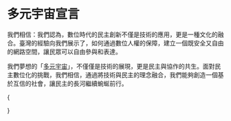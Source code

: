 
# 多元宇宙宣言

我們相信：我們認為，數位時代的民主創新不僅是技術的應用，更是一種文化的融合。臺灣的經驗向我們展示了，如何通過數位人權的保障，建立一個既安全又自由的網路空間，讓民眾可以自由參與和表達。

我們夢想的「[多元宇宙](https://www.plurality.net/)」，不僅僅是技術的展現，更是民主與協作的共生。面對民主數位化的挑戰，我們相信，通過將技術與民主的理念融合，我們能夠創造一個基於互信的社會，讓民主的長河繼續蜿蜒前行。

{<Cards className="mt-8 grid-cols-1 sm:grid-cols-2 md:grid-cols-1 lg:grid-cols-2 xl:grid-cols-3 gap-5 gap-y-8">

<YoutubeCard
  title="民主必將走向滅亡？台灣民主燈塔的再造工程如何展開 ft. 《激進市場》作者 Glen Weyl"
  videoId="updFgcGXKK4"
  description="EP224｜我們的民主該如何與新科技一起演進？FT. 《激進市場》作者 E. Glen Weyl 格倫·韋爾"
/>

<YoutubeCard
  title="V神來了！史上第一場全中文 podcast 訪談：從以太坊角度觀看民主價值！FT. 以太坊共同創辦人 Vitalik Buterin"
  videoId="7uSgOOgyV4g"
  description="V神參與了歷史上首次全中文播客訪談，這次深入的討論了以太坊在民主價值觀方面的角度，尤其關注區塊鏈生態系對社交媒體和政治過程的影響，並探討了他早年的計算機科學成就和對最近台灣選舉的觀察。"
/>

<YoutubeCard
  title="V神再來！從以太坊看更科技的民主投票制度：平方投票法與Zuzalu！FT. 以太坊共同創辦人 Vitalik Buterin"
  videoId="UtnFMoGtcxg"
  description="在黑山進行的Pop-up City實驗和多種投票制度，以及介紹了Quadratic Funding機制、Zupass技術，並探討了科技如何促進民主進程，並分享了寶博士作為立法委員的計劃，同時這也是維塔利克首次全中文進行的podcast訪談，彰顯了他對中文的學習成果。"
/>
</Cards>}
